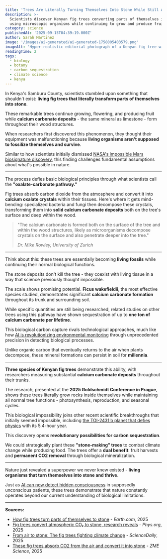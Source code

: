 ```yaml
---
title: 'Trees Are Literally Turning Themselves Into Stone While Still Alive'
description: >-
  Scientists discover Kenyan fig trees converting parts of themselves into limestone-like deposits
  using microscopic organisms while continuing to grow and produce fruit
category: science
publishedAt: '2025-09-15T04:39:19.000Z'
author: Sarah Martinez
image: '/images/ai-generated/ai-generated-1758005403579.png'
imageAlt: 'Hyper-realistic editorial photograph of a Kenyan fig tree with visible calcium carbonate deposits forming within living wood tissue, shot with Canon EOS R5 macro lens capturing the living fossilization phenomenon'
readingTime: 2
tags:
  - biology
  - botany
  - carbon sequestration
  - climate science
  - kenya
---
```


In Kenya's Samburu County, scientists stumbled upon something that shouldn't exist: **living fig trees that literally transform parts of themselves into stone**.

These remarkable trees continue growing, flowering, and producing fruit while **calcium carbonate deposits** - the same mineral as limestone - form throughout their wood structures.

When researchers first discovered this phenomenon, they thought their equipment was malfunctioning because **living organisms aren't supposed to fossilize themselves and survive**.

Similar to how scientists initially dismissed [NASA's impossible Mars biosignature discovery](/space/nasa-mars-emergency-discovery-biosignature), this finding challenges fundamental assumptions about what's possible in nature.

---

The process defies basic biological principles through what scientists call the **"oxalate-carbonate pathway."**

Fig trees absorb carbon dioxide from the atmosphere and convert it into **calcium oxalate crystals** within their tissues. Here's where it gets mind-bending: specialized bacteria and fungi then decompose these crystals, transforming them into **solid calcium carbonate deposits** both on the tree's surface and deep within the wood.

> "The calcium carbonate is formed both on the surface of the tree and within the wood structures, likely as microorganisms decompose crystals on the surface and also penetrate deeper into the tree."
>
> _Dr. Mike Rowley, University of Zurich_

---

Think about this: these trees are essentially becoming **living fossils** while continuing their normal biological functions.

The stone deposits don't kill the tree - they coexist with living tissue in a way that science previously thought impossible.

The scale shows promising potential. **Ficus wakefieldii**, the most effective species studied, demonstrates significant **calcium carbonate formation** throughout its trunk and surrounding soil.

While specific quantities are still being researched, related studies on other trees using this pathway have shown sequestration of up to **one ton of calcium carbonate per lifetime**.

This biological carbon capture rivals technological approaches, much like how [AI is revolutionizing environmental monitoring](/technology/ucla-brain-chip-paralyzed-patients-4x-faster) through unprecedented precision in detecting biological processes.

Unlike organic carbon that eventually returns to the air when plants decompose, these mineral formations can persist in soil for **millennia**.

---

**Three species of Kenyan fig trees** demonstrate this ability, with researchers measuring substantial **calcium carbonate deposits** throughout their trunks.

The research, presented at the **2025 Goldschmidt Conference in Prague**, shows these trees literally grow rocks inside themselves while maintaining all normal tree functions - photosynthesis, reproduction, and seasonal cycles.

This biological impossibility joins other recent scientific breakthroughs that initially seemed impossible, including [the TOI-2431 b planet that defies physics](/space/toi-2431-b-impossible-planet-defies-physics-nasa-discovery) with its 5.4-hour year.

This discovery opens **revolutionary possibilities for carbon sequestration**.

We could strategically plant these **"stone-making" trees** to combat climate change while producing food. The trees offer a **dual benefit**: fruit harvests and **permanent CO2 removal** through biological mineralization.

---

Nature just revealed a superpower we never knew existed - **living organisms that turn themselves into stone and thrive**.

Just as [AI can now detect hidden consciousness](/health/ai-detects-hidden-consciousness-coma-patients) in supposedly unconscious patients, these trees demonstrate that nature constantly operates beyond our current understanding of biological limitations.

---

**Sources:**

- [How fig trees turn parts of themselves to stone](https://www.earth.com/news/how-fig-trees-turn-parts-of-themselves-to-stone/) - _Earth.com_, 2025
- [Fig trees convert atmospheric CO₂ to stone, research reveals](https://phys.org/news/2025-07-fig-trees-atmospheric-stone-reveals.html) - _Phys.org_, 2025
- [From air to stone: The fig trees fighting climate change](https://www.sciencedaily.com/releases/2025/07/250706225819.htm) - _ScienceDaily_, 2025
- [These fig trees absorb CO2 from the air and convert it into stone](https://www.zmescience.com/ecology/climate/these-fig-trees-absorb-co2-from-the-air-and-convert-it-into-stone/) - _ZME Science_, 2025
